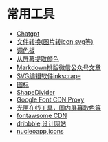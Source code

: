 # 常用工具
- [Chatgpt](https://chatgpt.com/?model=auto)
- [文件转换(图片转icon,svg等)](https://www.freeconvert.com/)  
- [调色板](https://colorhunt.co/)  
- [从屏幕提取颜色](https://pickcoloronline.com/)
- [Markdown排版微信公众号文章](https://doocs.github.io/md)
- [SVG编辑软件inkscrape](https://inkscape.org/)
- [图标](https://realfavicongenerator.net/)
- [ShapeDivider](https://www.shapedivider.app/)
- [Google Font CDN Proxy](https://gstatic.aby.pub/)
- [光匣在线工具，国内屏幕取色等](https://www.qiguangit.com/)
- [fontawsome CDN](https://cdnjs.com/libraries/font-awesome)
- [dribbble,设计网站](https://dribbble.com/)
- [nucleoapp,icons](https://nucleoapp.com/)



